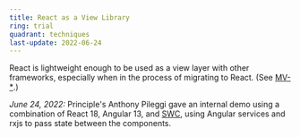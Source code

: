 ```yaml
---
title: React as a View Library
ring: trial
quadrant: techniques
last-update: 2022-06-24
---
```


React is lightweight enough to be used as a view layer with other frameworks, especially when in the process of
migrating to React. (See [MV-*](/radar/quadrant/techniques/#m-v-star).)

*June 24, 2022:* Principle's Anthony Pileggi gave an internal demo using a combination of React 18,
Angular 13, and [SWC](/radar/quadrant/tools/#swc), using Angular services and rxjs to pass state between the
components.
